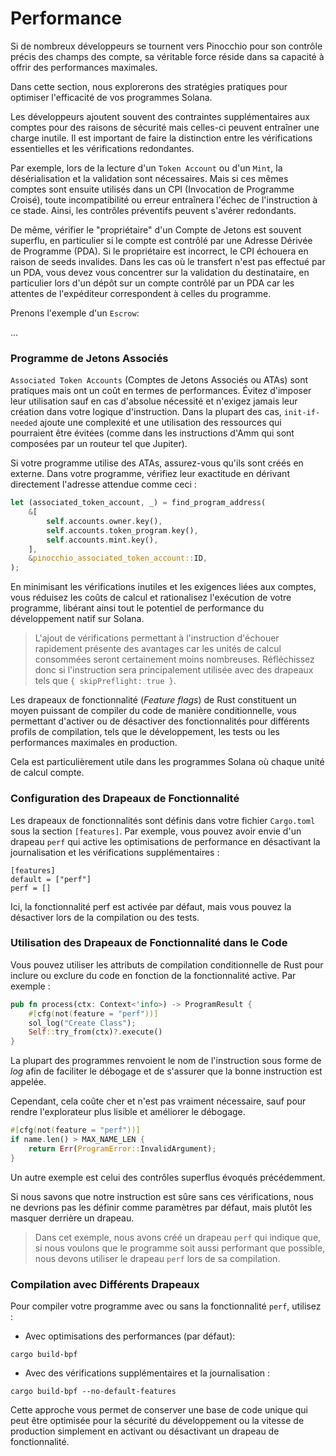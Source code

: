 
# Performance

Si de nombreux développeurs se tournent vers Pinocchio pour son contrôle précis des champs des compte, sa véritable force réside dans sa capacité à offrir des performances maximales.

Dans cette section, nous explorerons des stratégies pratiques pour optimiser l'efficacité de vos programmes Solana.

<ArticleSection name="Vérifications Superflues" id="superflous-checks" level="h2" />

Les développeurs ajoutent souvent des contraintes supplémentaires aux comptes pour des raisons de sécurité mais celles-ci peuvent entraîner une charge inutile. Il est important de faire la distinction entre les vérifications essentielles et les vérifications redondantes.

Par exemple, lors de la lecture d'un `Token Account` ou d'un `Mint`, la désérialisation et la validation sont nécessaires. Mais si ces mêmes comptes sont ensuite utilisés dans un CPI (Invocation de Programme Croisé), toute incompatibilité ou erreur entraînera l'échec de l'instruction à ce stade. Ainsi, les contrôles préventifs peuvent s'avérer redondants.

De même, vérifier le "propriétaire" d'un Compte de Jetons est souvent superflu, en particulier si le compte est contrôlé par une Adresse Dérivée de Programme (PDA). Si le propriétaire est incorrect, le CPI échouera en raison de seeds invalides. Dans les cas où le transfert n'est pas effectué par un PDA, vous devez vous concentrer sur la validation du destinataire, en particulier lors d'un dépôt sur un compte contrôlé par un PDA car les attentes de l'expéditeur correspondent à celles du programme.

Prenons l'exemple d'un `Escrow`:

...

### Programme de Jetons Associés

`Associated Token Accounts` (Comptes de Jetons Associés ou ATAs) sont pratiques mais ont un coût en termes de performances. Évitez d'imposer leur utilisation sauf en cas d'absolue nécessité et n'exigez jamais leur création dans votre logique d'instruction. Dans la plupart des cas, `init-if-needed` ajoute une complexité et une utilisation des ressources qui pourraient être évitées (comme dans les instructions d'Amm qui sont composées par un routeur tel que Jupiter).

Si votre programme utilise des ATAs, assurez-vous qu'ils sont créés en externe. Dans votre programme, vérifiez leur exactitude en dérivant directement l'adresse attendue comme ceci :

```rust
let (associated_token_account, _) = find_program_address(
    &[
        self.accounts.owner.key(),
        self.accounts.token_program.key(),
        self.accounts.mint.key(),
    ],
    &pinocchio_associated_token_account::ID,
);
```

En minimisant les vérifications inutiles et les exigences liées aux comptes, vous réduisez les coûts de calcul et rationalisez l'exécution de votre programme, libérant ainsi tout le potentiel de performance du développement natif sur Solana.

> L'ajout de vérifications permettant à l'instruction d'échouer rapidement présente des avantages car les unités de calcul consommées seront certainement moins nombreuses. Réfléchissez donc si l'instruction sera principalement utilisée avec des drapeaux tels que `{ skipPreflight: true }`.
<ArticleSection name="Drapeau Perf" id="perf-flag" level="h2" />

Les drapeaux de fonctionnalité (*Feature flags*) de Rust constituent un moyen puissant de compiler du code de manière conditionnelle, vous permettant d'activer ou de désactiver des fonctionnalités pour différents profils de compilation, tels que le développement, les tests ou les performances maximales en production. 

Cela est particulièrement utile dans les programmes Solana où chaque unité de calcul compte.

### Configuration des Drapeaux de Fonctionnalité

Les drapeaux de fonctionnalités sont définis dans votre fichier `Cargo.toml` sous la section `[features]`. Par exemple, vous pouvez avoir envie d'un drapeau `perf` qui active les optimisations de performance en désactivant la journalisation et les vérifications supplémentaires :

```
[features]
default = ["perf"]
perf = []
```

Ici, la fonctionnalité perf est activée par défaut, mais vous pouvez la désactiver lors de la compilation ou des tests.

### Utilisation des Drapeaux de Fonctionnalité dans le Code

Vous pouvez utiliser les attributs de compilation conditionnelle de Rust pour inclure ou exclure du code en fonction de la fonctionnalité active. Par exemple :

```rust
pub fn process(ctx: Context<'info>) -> ProgramResult {
    #[cfg(not(feature = "perf"))]
    sol_log("Create Class");
    Self::try_from(ctx)?.execute()
}
```

La plupart des programmes renvoient le nom de l'instruction sous forme de *log* afin de faciliter le débogage et de s'assurer que la bonne instruction est appelée.

Cependant, cela coûte cher et n'est pas vraiment nécessaire, sauf pour rendre l'explorateur plus lisible et améliorer le débogage.

```rust
#[cfg(not(feature = "perf"))]
if name.len() > MAX_NAME_LEN {
    return Err(ProgramError::InvalidArgument);
}
```

Un autre exemple est celui des contrôles superflus évoqués précédemment.

Si nous savons que notre instruction est sûre sans ces vérifications, nous ne devrions pas les définir comme paramètres par défaut, mais plutôt les masquer derrière un drapeau.

> Dans cet exemple, nous avons créé un drapeau `perf` qui indique que, si nous voulons que le programme soit aussi performant que possible, nous devons utiliser le drapeau `perf` lors de sa compilation.
### Compilation avec Différents Drapeaux

Pour compiler votre programme avec ou sans la fonctionnalité `perf`, utilisez :

- Avec optimisations des performances (par défaut):

```
cargo build-bpf
```

- Avec des vérifications supplémentaires et la journalisation :

```
cargo build-bpf --no-default-features
```

Cette approche vous permet de conserver une base de code unique qui peut être optimisée pour la sécurité du développement ou la vitesse de production simplement en activant ou désactivant un drapeau de fonctionnalité.